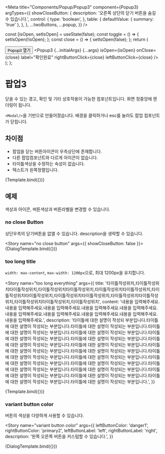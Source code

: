 
<Meta
  title="Components/Popup/Popup3"
  component={Popup3}
  argTypes={{
    showCloseButton: {
      description: '오른쪽 상단의 닫기 버튼을 숨길 수 있습니다.',
      control: {
        type: 'boolean',
      },
      table: {
        defaultValue: { summary: 'true' },
      },
    },
    ...twoButtons,
    ...popup,
  }}
/>

  const [isOpen, setIsOpen] = useState(false);
  const toggle = () => {
    setIsOpen(!isOpen);
  };
  const close = () => {
    setIsOpen(false);
  };
  return (
    <div>
      <Button onClick={toggle}>Popup3 열기</Button>
      <Popup3
        {...initialArgs}
        {...args}
        isOpen={isOpen}
        onClose={close}
        label="확인완료"
        rightButtonClick={close}
        leftButtonClick={close}
      />
    </div>
  );
};


# 팝업3

닫을 수 있는 경고, 확인 및 기타 상호작용이 가능한 컴포넌트입니다. 화면 정중앙에 렌더링이 됩니다.

`<Modal/>`을 기반으로 만들어졌습니다. 배경을 클릭하거나 esc를 눌러도 팝업 컴포넌트가 닫힙니다.

## 차이점

- 팝업을 닫는 버튼아이콘이 우측상단에 존재합니다.
- 다른 팝업컴포넌트와 다르게 아이콘이 없습니다.
- 타이틀색상을 수정하는 속성이 없습니다.
- 텍스트가 왼쪽정렬입니다.

<Canvas>
  <Story name="default" args={{ description: '타이틀에 대한 설명이 작성되는 부분입니다.' }}>
    {Template.bind({})}
  </Story>
</Canvas>

<ArgsTable story="default" />

## 예제

색상과 아이콘, 버튼색상과 버튼라벨을 변경할 수 있습니다.

### no close Button

상단우측의 닫기버튼을 없앨 수 있습니다. description을 생략할 수 있습니다.

<Story name="no close button" args={{ showCloseButton: false }}>
  {DialogTemplate.bind({})}
</Story>

### too long title

`width: max-content`, `max-width: 1200px`으로, 최대 1200px을 유지합니다.

<Story
  name="too long everything"
  args={{
    title:
      '타이틀작성위치,타이틀작성위치타이틀작성위치,타이틀작성위치타이틀작성위치,타이틀작성위치타이틀작성위치,타이틀작성위치타이틀작성위치,타이틀작성위치타이틀작성위치,타이틀작성위치타이틀작성위치,타이틀작성위치타이틀작성위치,타이틀작성위치',
    content:
      '내용을 입력해주세요.내용을 입력해주세요.내용을 입력해주세요.내용을 입력해주세요.내용을 입력해주세요.내용을 입력해주세요.내용을 입력해주세요.내용을 입력해주세요.내용을 입력해주세요.내용을 입력해주세요.',
    description:
      '타이틀에 대한 설명이 작성되 부분입니다.타이틀에 대한 설명이 작성되는 부분입니다.타이틀에 대한 설명이 작성되는 부분입니다.타이틀에 대한 설명이 작성되는 부분입니다.타이틀에 대한 설명이 작성되는 부분입니다.타이틀에 대한 설명이 작성되는 부분입니다.타이틀에 대한 설명이 작성되는 부분입니다.타이틀에 대한 설명이 작성되는 부분입니다.타이틀에 대한 설명이 작성되는 부분입니다.타이틀에 대한 설명이 작성되는 부분입니다.타이틀에 대한 설명이 작성되는 부분입니다.타이틀에 대한 설명이 작성되는 부분입니다.타이틀에 대한 설명이 작성되는 부분입니다.타이틀에 대한 설명이 작성되는 부분입니다.타이틀에 대한 설명이 작성되는 부분입니다.타이틀에 대한 설명이 작성되는 부분입니다.타이틀에 대한 설명이 작성되는 부분입니다.타이틀에 대한 설명이 작성되는 부분입니다.타이틀에 대한 설명이 작성되는 부분입니다.타이틀에 대한 설명이 작성되는 부분입니다.타이틀에 대한 설명이 작성되는 부분입니다.',
  }}
>
  {Template.bind({})}
</Story>

### variant button color

버튼의 색상을 다양하게 사용할 수 있습니다.

<Story
  name="variant button color"
  args={{
    leftButtonColor: 'danger1',
    rightButtonColor: 'primary2',
    leftButtonLabel: 'left',
    rightButtonLabel: 'right',
    description: '왼쪽 오른쪽 버튼을 커스텀할 수 있습니다.',
  }}
>
  {DialogTemplate.bind({})}
</Story>
